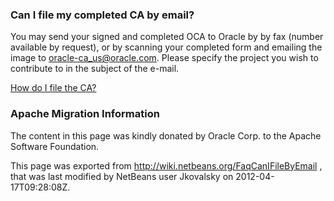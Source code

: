 <!--

    Licensed to the Apache Software Foundation (ASF) under one
    or more contributor license agreements.  See the NOTICE file
    distributed with this work for additional information
    regarding copyright ownership.  The ASF licenses this file
    to you under the Apache License, Version 2.0 (the
    "License"); you may not use this file except in compliance
    with the License.  You may obtain a copy of the License at

      http://www.apache.org/licenses/LICENSE-2.0

    Unless required by applicable law or agreed to in writing,
    software distributed under the License is distributed on an
    "AS IS" BASIS, WITHOUT WARRANTIES OR CONDITIONS OF ANY
    KIND, either express or implied.  See the License for the
    specific language governing permissions and limitations
    under the License.

-->

===Can I file my completed CA by email?===

You may send your signed and completed OCA to Oracle by by fax (number available by request), or by scanning your completed form and emailing the image to [mailto:oracle-ca_us@oracle.com oracle-ca_us@oracle.com]. Please specify the project you wish to contribute to in the subject of the e-mail.

[[FaqHowDoIFileACA| How do I file the CA?]]

===Apache Migration Information===

The content in this page was kindly donated by Oracle Corp. to the
Apache Software Foundation.

This page was exported from http://wiki.netbeans.org/FaqCanIFileByEmail , 
that was last modified by NetBeans user Jkovalsky 
on 2012-04-17T09:28:08Z.

